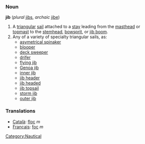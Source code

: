===Noun===

'''jib''' (''plural'' [[jibs]], ''archaic'' [[jibe]])
# A [[triangal|triangular]] [[sail]] attached to a [[stay]] leading from the [[masthead]] or [[topmast]] to the [[stemhead]], [[bowsprit]], or [[jib boom]].
# Any of a variety of specialty triangular sails, as:
#* [[asymetrical spinaker]]
#* [[blooper]]
#* [[deck sweeper]]
#* [[drifer]]
#* [[flying jib]]
#* [[Genoa jib]]
#* [[inner jib]]
#* [[jib header]]
#* [[jib headed]]
#* [[jib topsail]]
#* [[storm jib]]
#* [[outer jib]]

=== Translations ===
*[[Català]]: [[floc]] ''m''
*[[Français]]: [[foc]] ''m''
[[Category:Nautical]]